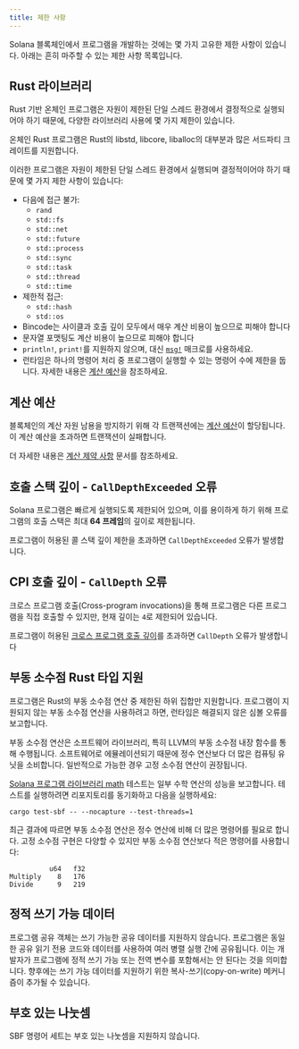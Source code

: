 ```yaml
---
title: 제한 사항
---
```


Solana 블록체인에서 프로그램을 개발하는 것에는 몇 가지 고유한 제한 사항이
있습니다. 아래는 흔히 마주할 수 있는 제한 사항 목록입니다.

## Rust 라이브러리

Rust 기반 온체인 프로그램은 자원이 제한된 단일 스레드 환경에서 결정적으로
실행되어야 하기 때문에, 다양한 라이브러리 사용에 몇 가지 제한이 있습니다.

온체인 Rust 프로그램은 Rust의 libstd, libcore, liballoc의 대부분과 많은 서드파티
크레이트를 지원합니다.

이러한 프로그램은 자원이 제한된 단일 스레드 환경에서 실행되며 결정적이어야 하기
때문에 몇 가지 제한 사항이 있습니다:

- 다음에 접근 불가:
  - `rand`
  - `std::fs`
  - `std::net`
  - `std::future`
  - `std::process`
  - `std::sync`
  - `std::task`
  - `std::thread`
  - `std::time`
- 제한적 접근:
  - `std::hash`
  - `std::os`
- Bincode는 사이클과 호출 깊이 모두에서 매우 계산 비용이 높으므로 피해야 합니다
- 문자열 포맷팅도 계산 비용이 높으므로 피해야 합니다
- `println!`, `print!`를 지원하지 않으며, 대신
  [`msg!`](https://github.com/solana-labs/solana/blob/d9b0fc0e3eec67dfe4a97d9298b15969b2804fab/sdk/program/src/log.rs#L33)
  매크로를 사용하세요.
- 런타임은 하나의 명령어 처리 중 프로그램이 실행할 수 있는 명령어 수에 제한을
  둡니다. 자세한 내용은 [계산 예산](/docs/core/fees#compute-budget)을
  참조하세요.

## 계산 예산

블록체인의 계산 자원 남용을 방지하기 위해 각 트랜잭션에는
[계산 예산](/docs/references/terminology#compute-budget)이 할당됩니다. 이 계산
예산을 초과하면 트랜잭션이 실패합니다.

더 자세한 내용은 [계산 제약 사항](/docs/core/fees#compute-budget) 문서를
참조하세요.

## 호출 스택 깊이 - `CallDepthExceeded` 오류

Solana 프로그램은 빠르게 실행되도록 제한되어 있으며, 이를 용이하게 하기 위해
프로그램의 호출 스택은 최대 **64 프레임**의 깊이로 제한됩니다.

프로그램이 허용된 콜 스택 깊이 제한을 초과하면 `CallDepthExceeded` 오류가
발생합니다.

## CPI 호출 깊이 - `CallDepth` 오류

크로스 프로그램 호출(Cross-program invocations)을 통해 프로그램은 다른
프로그램을 직접 호출할 수 있지만, 현재 깊이는 `4`로 제한되어 있습니다.

프로그램이 허용된 [크로스 프로그램 호출 깊이](/docs/core/cpi)를 초과하면
`CallDepth` 오류가 발생합니다

## 부동 소수점 Rust 타입 지원

프로그램은 Rust의 부동 소수점 연산 중 제한된 하위 집합만 지원합니다. 프로그램이
지원되지 않는 부동 소수점 연산을 사용하려고 하면, 런타임은 해결되지 않은 심볼
오류를 보고합니다.

부동 소수점 연산은 소프트웨어 라이브러리, 특히 LLVM의 부동 소수점 내장 함수를
통해 수행됩니다. 소프트웨어로 에뮬레이션되기 때문에 정수 연산보다 더 많은 컴퓨팅
유닛을 소비합니다. 일반적으로 가능한 경우 고정 소수점 연산이 권장됩니다.

[Solana 프로그램 라이브러리 math](https://github.com/solana-labs/solana-program-library/tree/master/libraries/math)
테스트는 일부 수학 연산의 성능을 보고합니다. 테스트를 실행하려면 리포지토리를
동기화하고 다음을 실행하세요:

```shell
cargo test-sbf -- --nocapture --test-threads=1
```

최근 결과에 따르면 부동 소수점 연산은 정수 연산에 비해 더 많은 명령어를 필요로
합니다. 고정 소수점 구현은 다양할 수 있지만 부동 소수점 연산보다 적은 명령어를
사용합니다:

```text
          u64   f32
Multiply    8   176
Divide      9   219
```

## 정적 쓰기 가능 데이터

프로그램 공유 객체는 쓰기 가능한 공유 데이터를 지원하지 않습니다. 프로그램은
동일한 공유 읽기 전용 코드와 데이터를 사용하여 여러 병렬 실행 간에 공유됩니다.
이는 개발자가 프로그램에 정적 쓰기 가능 또는 전역 변수를 포함해서는 안 된다는
것을 의미합니다. 향후에는 쓰기 가능 데이터를 지원하기 위한
복사-쓰기(copy-on-write) 메커니즘이 추가될 수 있습니다.

## 부호 있는 나눗셈

SBF 명령어 세트는 부호 있는 나눗셈을 지원하지 않습니다.

